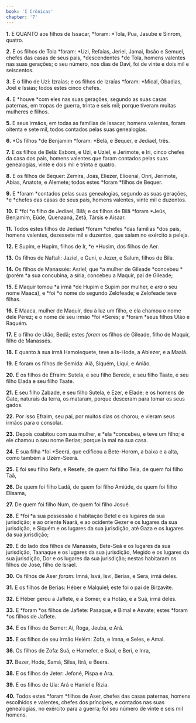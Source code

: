 ```yaml
---
book: 'I Crônicas'
chapter: '7'
---
```


**1.** E QUANTO aos filhos de Issacar, *foram: *Tola, Pua, Jasube e Sinrom, quatro.

**2.** E os filhos de Tola *foram: *Uzi, Refaías, Jeriel, Jamai, Ibsão e Semuel, chefes das casas de seus pais, *descendentes *de Tola, homens valentes nas suas gerações; o seu número, nos dias de Davi, foi de vinte e dois mil e seiscentos.

**3.** E o filho de Uzi: Izraías; e os filhos de Izraías *foram: *Mical, Obadias, Joel e Issias; todos estes cinco chefes.

**4.** E *houve *com eles nas suas gerações, segundo as suas casas paternas, em tropas de guerra, trinta e seis mil; porque tiveram muitas mulheres e filhos.

**5.** E seus irmãos, em todas as famílias de Issacar, homens valentes, foram oitenta e sete mil, todos contados pelas suas genealogias.

**6.** *Os filhos *de Benjamim *foram: *Belá, e Bequer, e Jediael, três.

**7.** E os filhos de Belá: Esbom, e Uzi, e Uziel, e Jerimote, e Iri, cinco chefes da casa dos pais, homens valentes que foram contados pelas suas genealogias, vinte e dois mil e trinta e quatro.

**8.** E os filhos de Bequer: Zemira, Joás, Eliezer, Elioenai, Onri, Jerimote, Abias, Anatote, e Alemete; todos estes *foram *filhos de Bequer.

**9.** E *foram *contados pelas suas genealogias, segundo as suas gerações, *e *chefes das casas de seus pais, homens valentes, vinte mil e duzentos.

**10.** E *foi *o filho de Jediael, Bilã; e os filhos de Bilã *foram *Jeús, Benjamim, Eúde, Quenaaná, Zetã, Társis e Aisaar.

**11.** Todos estes filhos de Jediael *foram *chefes *das famílias *dos pais, homens valentes, dezessete mil e duzentos, que saíam no exército à peleja.

**12.** E Supim, e Hupim, filhos de Ir, *e *Husim, dos filhos de Aer.

**13.** Os filhos de Naftali: Jaziel, e Guni, e Jezer, e Salum, filhos de Bila.

**14.** Os filhos de Manassés: Asriel, que *a mulher de Gileade *concebeu *(porém *a sua concubina, a síria, concebeu a Maquir, pai de Gileade;

**15.** E Maquir tomou *a irmã *de Hupim e Supim por mulher, e *era* o seu nome Maaca), e *foi *o nome do segundo Zelofeade; e Zelofeade teve filhas.

**16.** E Maaca, mulher de Maquir, deu à luz um filho, e ela chamou o nome dele Perez; e o nome de seu irmão *foi *Seres; e *foram *seus filhos Ulão e Raquém.

**17.** E o filho de Ulão, Bedã; estes *foram* os filhos de Gileade, filho de Maquir, filho de Manassés.

**18.** E quanto à sua irmã Hamolequete, teve a Is-Hode, a Abiezer, e a Maalá.

**19.** E foram os filhos de Semida: Aiã, Siquém, Liqui, e Anião.

**20.** E os filhos de Efraim: Sutela, e seu filho Berede, e seu filho Taate, e seu filho Elada e seu filho Taate.

**21.** E seu filho Zabade, e seu filho Sutela, e Ezer, e Elade; e os homens de Gate, naturais da terra, os mataram, porque desceram para tomar os seus gados.

**22.** Por isso Efraim, seu pai, por muitos dias os chorou; e vieram seus irmãos para o consolar.

**23.** Depois coabitou com sua mulher, e *ela *concebeu, e teve um filho; e ele chamou o seu nome Berias; porque ia mal na sua casa.

**24.** E sua filha *foi *Seerá, que edificou a Bete-Horom, a baixa e a alta, como também a Uzém-Seerá.

**25.** E foi seu filho Refa, e Resefe, de quem foi filho Tela, de quem foi filho Taã,

**26.** De quem foi filho Ladã, de quem foi filho Amiúde, de quem foi filho Elisama,

**27.** De quem foi filho Num, de quem foi filho Josué.

**28.** E *foi *a sua possessão e habitação Betel e os lugares da sua jurisdição; e ao oriente Naarã, e ao ocidente Gezer e os lugares da sua jurisdição, e Siquém e os lugares da sua jurisdição, até Gaza e os lugares da sua jurisdição;

**29.** E do lado dos filhos de Manassés, Bete-Seã e os lugares da sua jurisdição, Taanaque e os lugares da sua jurisdição, Megido e os lugares da sua jurisdição, Dor e os lugares da sua jurisdição; nestas habitaram os filhos de José, filho de Israel.

**30.** Os filhos de Aser *foram:* Imná, Isvá, Isvi, Berias, e Sera, irmã deles.

**31.** E os filhos de Berias: Héber e Malquiel; este foi o pai de Birzavite.

**32.** E Héber gerou a Jaflete, e a Somer, e a Hotão, e a Suá, irmã deles.

**33.** E *foram *os filhos de Jaflete: Pasaque, e Bimal e Asvate; estes *foram *os filhos de Jaflete.

**34.** E os filhos de Semer: Ai, Roga, Jeubá, e Arã.

**35.** E os filhos de seu irmão Helém: Zofa, e Imna, e Seles, e Amal.

**36.** Os filhos de Zofa: Suá, e Harnefer, e Sual, e Beri, e Inra,

**37.** Bezer, Hode, Samá, Silsa, Itrã, e Beera.

**38.** E os filhos de Jeter: Jefoné, Pispa e Ara.

**39.** E os filhos de Ula: Ará e Haniel e Rizia.

**40.** Todos estes *foram *filhos de Aser, chefes das casas paternas, homens escolhidos e valentes, chefes dos príncipes, e contados nas suas genealogias, no exército para a guerra; foi seu número de vinte e seis mil homens.
